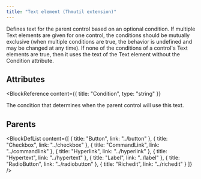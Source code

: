 ```yaml
---
title: "Text element (Thmutil extension)"
---
```



Defines text for the parent control based on an optional condition.
 If multiple Text elements are given for one control, the conditions should be mutually exclusive (when multiple conditions are true, the behavior is undefined and may be changed at any time).
 If none of the conditions of a control's Text elements are true, then it uses the text of the Text element without the Condition attribute.


## Attributes

<BlockWrapper>

  <BlockReference
    content={{
      title: "Condition",
      type: "string"
    }}
  >
  The condition that determines when the parent control will use this text.
  </BlockReference>

</BlockWrapper>


## Parents

<BlockDefList content={[
    {
      title: "Button",
      link: "../button"
    },
    {
      title: "Checkbox",
      link: "../checkbox"
    },
    {
      title: "CommandLink",
      link: "../commandlink"
    },
    {
      title: "Hyperlink",
      link: "../hyperlink"
    },
    {
      title: "Hypertext",
      link: "../hypertext"
    },
    {
      title: "Label",
      link: "../label"
    },
    {
      title: "RadioButton",
      link: "../radiobutton"
    },
    {
      title: "Richedit",
      link: "../richedit"
    }
  ]}
/>